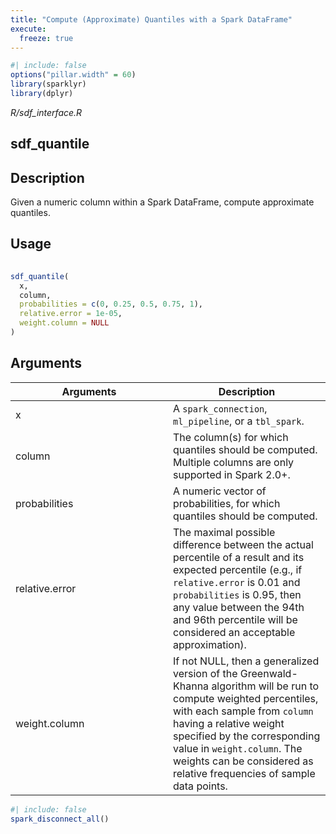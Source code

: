 ```yaml
---
title: "Compute (Approximate) Quantiles with a Spark DataFrame"
execute:
  freeze: true
---
```


```r
#| include: false
options("pillar.width" = 60)
library(sparklyr) 
library(dplyr)
```

*R/sdf_interface.R*

## sdf_quantile

## Description
 Given a numeric column within a Spark DataFrame, compute approximate quantiles. 


## Usage
```r
 
sdf_quantile( 
  x, 
  column, 
  probabilities = c(0, 0.25, 0.5, 0.75, 1), 
  relative.error = 1e-05, 
  weight.column = NULL 
) 
```

## Arguments
|Arguments|Description|
|---|---|
| x | A `spark_connection`, `ml_pipeline`, or a `tbl_spark`. |
| column | The column(s) for which quantiles should be computed. Multiple columns are only supported in Spark 2.0+. |
| probabilities | A numeric vector of probabilities, for which quantiles should be computed. |
| relative.error | The maximal possible difference between the actual percentile of a result and its expected percentile (e.g., if `relative.error` is 0.01 and `probabilities` is 0.95, then any value between the 94th and 96th percentile will be considered an acceptable approximation). |
| weight.column | If not NULL, then a generalized version of the Greenwald- Khanna algorithm will be run to compute weighted percentiles, with each sample from `column` having a relative weight specified by the corresponding value in `weight.column`. The weights can be considered as relative frequencies of sample data points. |








```r
#| include: false
spark_disconnect_all()
```
